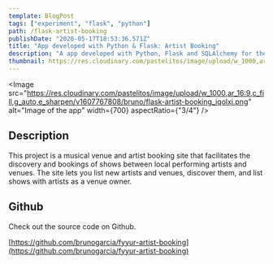 ```yaml
---
template: BlogPost
tags: ["experiment", "flask", "python"]
path: /flask-artist-booking
publishDate: "2020-05-17T18:53:36.571Z"
title: "App developed with Python & Flask: Artist Booking"
description: "A app developed with Python, Flask and SQLAlchemy for the Udacity Full-Stack Developer Nanodegree"
thumbnail: https://res.cloudinary.com/pastelitos/image/upload/w_1000,ar_16:9,c_fill,g_auto,e_sharpen/v1607767808/bruno/flask-artist-booking_iqolxj.png
---
```



<Image
	src="https://res.cloudinary.com/pastelitos/image/upload/w_1000,ar_16:9,c_fill,g_auto,e_sharpen/v1607767808/bruno/flask-artist-booking_iqolxj.png"
	alt="Image of the app"
	width={700}
	aspectRatio={"3/4"}
/>

## Description

This project is a musical venue and artist booking site that facilitates the discovery and bookings of shows between local performing artists and venues.
The site lets you list new artists and venues, discover them, and list shows with artists as a venue owner.

## Github

Check out the source code on Github.

[https://github.com/brunogarcia/fyyur-artist-booking](https://github.com/brunogarcia/fyyur-artist-booking)
